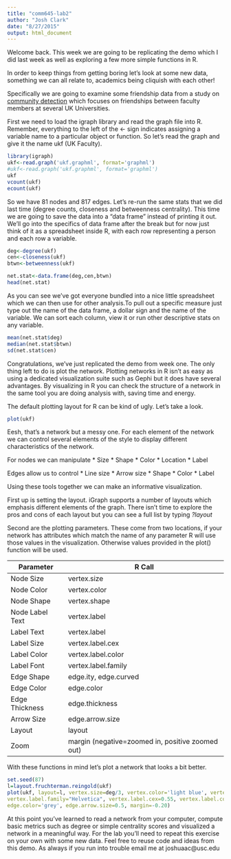 ```yaml
---
title: "comm645-lab2"
author: "Josh Clark"
date: "8/27/2015"
output: html_document
---
```


Welcome back. This week we are going to be replicating the demo which I did last week as well as exploring a few more simple functions in R. 

In order to keep things from getting boring let's look at some new data, something we can all relate to, academics being cliquish with each other!

Specifically we are going to examine some friendship data from a study on [community detection](http://arxiv.org/pdf/0707.1646) which focuses on friendships between faculty members at several UK Universities. 

First we need to load the igraph library and read the graph file into R. Remember, everything to the left of the <- sign indicates assigning a variable name to a particular object or function. So let's read the graph and give it the name ukf (UK Faculty).
```r
library(igraph)
ukf<-read.graph('ukf.graphml', format='graphml')
#ukf<-read.graph('ukf.graphml', format='graphml')
ukf
vcount(ukf)
ecount(ukf)
```

So we have 81 nodes and 817 edges. Let's re-run the same stats that we did last time (degree counts, closeness and betweenness centrality). This time we are going to save the data into a "data frame" instead of printing it out. We'll go into the specifics of data frame after the break but for now just think of it as a spreadsheet inside R, with each row representing a person and each row a variable.

```r
deg<-degree(ukf)
cen<-closeness(ukf)
btwn<-betweenness(ukf)

net.stat<-data.frame(deg,cen,btwn)
head(net.stat)
```

As you can see we've got everyone bundled into a nice little spreadsheet which we can then use for other analysis.To pull out a specific measure just type out the name of the data frame, a dollar sign and the name of the variable. We can sort each column, view it or run other descriptive stats on any variable.

```r
mean(net.stat$deg)
median(net.stat$btwn)
sd(net.stat$cen)
```


Congratulations, we've just replicated the demo from week one. The only thing left to do is plot the network. Plotting networks in R isn't as easy as using a dedicated visualization suite such as Gephi but it does have several advantages. By visualizing in R you can check the structure of a network in the same tool you are doing analysis with, saving time and energy.

The default plotting layout for R can be kind of ugly. Let's take a look.

```r
plot(ukf)
```

Eesh, that's a network but a messy one. For each element of the network we can control several elements of the style to display different characteristics of the network.

For nodes we can manipulate
* Size
* Shape
* Color
* Location
* Label

Edges allow us to control
* Line size
* Arrow size
* Shape
* Color
* Label 

Using these tools together we can make an informative visualization.

First up is setting the layout. iGraph supports a number of layouts which emphasis different elements of the graph. There isn't time to explore the pros and cons of each layout but you can see a full list by typing *?layout*

Second are the plotting parameters. These come from two locations, if your network has attributes which match the name of any parameter R will use those values in the visualization. Otherwise values provided in the plot() function will be used. 

Parameter  | R Call
------------- | -------------
Node Size  | vertex.size
Node Color  | vertex.color
Node Shape  | vertex.shape
Node Label Text | vertex.label
Label Text |  vertex.label
Label Size  | vertex.label.cex
Label Color | vertex.label.color
Label Font  | vertex.label.family
Edge Shape  | edge.ity, edge.curved
Edge Color  | edge.color
Edge Thickness  | edge.thickness
Arrow Size  | edge.arrow.size
Layout  | layout
Zoom  | margin (negative=zoomed in, positive zoomed out)

With these functions in mind let's plot a network that looks a bit better.
```r
set.seed(87)
l=layout.fruchterman.reingold(ukf)
plot(ukf, layout=l, vertex.size=deg/3, vertex.color='light blue', vertex.shape='sphere',
vertex.label.family="Helvetica", vertex.label.cex=0.55, vertex.label.color='black', edge.curved=TRUE, edge.lty=5,
edge.color='grey', edge.arrow.size=0.5, margin=-0.20)
```

At this point you've learned to read a network from your computer, compute basic metrics such as degree or simple centrality scores and visualized a network in a meaningful way. For the lab you'll need to repeat this exercise on your own with some new data. Feel free to reuse code and ideas from this demo. As always if you run into trouble email me at joshuaac@usc.edu
